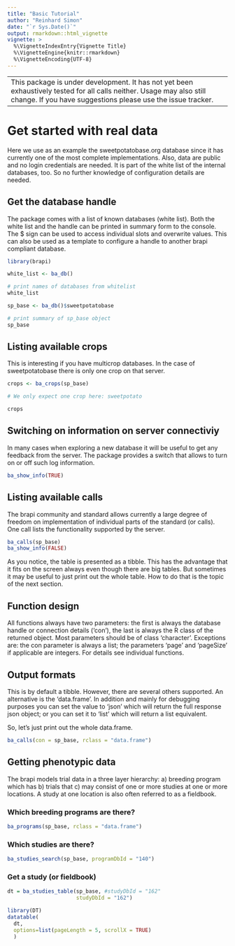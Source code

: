 ```yaml
---
title: "Basic Tutorial"
author: "Reinhard Simon"
date: "`r Sys.Date()`"
output: rmarkdown::html_vignette
vignette: >
  %\VignetteIndexEntry{Vignette Title}
  %\VignetteEngine{knitr::rmarkdown}
  %\VignetteEncoding{UTF-8}
---
```


--------------------------------------------------------------
This package is under development. It has not yet been exhaustively tested for all calls neither. Usage may also still change. If you have suggestions please use the issue tracker.
--------------------------------------------------------------

# Get started with real data

Here we use as an example the sweetpotatobase.org database since it has currently one of the most complete implementations. Also, data are public and no login credentials are needed. It is part of the white list of the internal databases, too. So no further knowledge of configuration details are needed.

## Get the database handle

The package comes with a list of known databases (white list). Both the white list and the handle can be printed in summary form to the console.
The $ sign can be used to access individual slots and overwrite values. This can also be used as a template to configure a handle to another brapi compliant database.

```r

library(brapi)

white_list <- ba_db()

# print names of databases from whitelist
white_list

sp_base <- ba_db()$sweetpotatobase

# print summary of sp_base object
sp_base

```

## Listing available crops

This is interesting if you have multicrop databases. In the case of sweetpotatobase there is only one crop on that server.

```r
crops <- ba_crops(sp_base)

# We only expect one crop here: sweetpotato

crops

```

## Switching on information on server connectiviy

In many cases when exploring a new database it will be useful to get any feedback from the server. The package provides a switch that allows to turn on or off such log information.

```r
ba_show_info(TRUE)
```

## Listing available calls

The brapi community and standard allows currently a large degree of freedom on implementation of individual parts of the standard (or calls). One call lists the functionality supported by the server.

```r
ba_calls(sp_base)
ba_show_info(FALSE)
```

As you notice, the table is presented as a tibble. This has the advantage that it fits on the screen always even though there are big tables. But sometimes it may be useful to just print out the whole table. How to do that is the topic of the next section.

## Function design

All functions always have two parameters: the first is always the database handle or connection details ('con'), the last is always the R class of the returned object. Most parameters should be of class 'character'. Exceptions are: the con parameter is always a list; the parameters 'page' and 'pageSize' if applicable are integers. For details see individual functions.

## Output formats
This is by default a tibble. However, there are several others supported. An alternative is the 'data.frame'. In addition and mainly for debugging purposes you can set the value to 'json' which will return the full response json object; or you can set it to 'list' which will return a list equivalent.

So, let's just print out the whole data.frame.
```r
ba_calls(con = sp_base, rclass = "data.frame")
```

## Getting phenotypic data

The brapi models trial data in a three layer hierarchy: a) breeding program which has b) trials that c) may consist of one or more studies at one or more locations. A study at one location is also often referred to as a fieldbook.

### Which breeding programs are there?

```r
ba_programs(sp_base, rclass = "data.frame")
```


### Which studies are there?

```r
ba_studies_search(sp_base, programDbId = "140")
```

### Get a study (or fieldbook)

```r
dt = ba_studies_table(sp_base, #studyDbId = "162"
                      studyDbId = "162")
```

```r
library(DT)
datatable(
  dt,
  options=list(pageLength = 5, scrollX = TRUE)
  )
```











